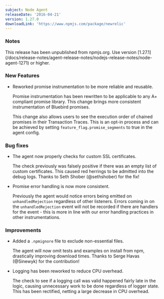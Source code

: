 ```yaml
---
subject: Node Agent
releaseDate: '2016-04-21'
version: 1.27.0
downloadLink: 'https://www.npmjs.com/package/newrelic'
---
```


### Notes

<Callout variant="important">
  This release has been unpublished from npmjs.org. Use version [1.27.1](/docs/release-notes/agent-release-notes/nodejs-release-notes/node-agent-1271) or higher.
</Callout>

### New Features

* Reworked promise instrumentation to be more reliable and reusable.

  Promise instrumentation has been rewritten to be applicable to any A+ compliant promise library. This change brings more consistent instrumentation of Bluebird promises.

  This change also allows users to see the execution order of chained promises in their Transaction Traces. This is an opt-in process and can be achieved by setting `feature_flag.promise_segments` to true in the agent config.

### Bug fixes

* The agent now properly checks for custom SSL certificates.

  The check previously was falsely positive if there was an empty list of custom certificates. This caused red herrings to be admitted into the debug logs. Thanks to Seth Shober (@sethshober) for the fix!
* Promise error handling is now more consistent.

  Previously the agent would notice errors being emitted on `unhandledRejection` regardless of other listeners. Errors coming in on the `unhandledRejection` event will not be recorded if there are handlers for the event - this is more in line with our error handling practices in other instrumentations.

### Improvements

* Added a `.npmignore` file to exclude non-essential files.

  The agent will now omit tests and examples on install from npm, drastically improving download times. Thanks to Serge Havas (@Sinewyk) for the contribution!
* Logging has been reworked to reduce CPU overhead.

  The check to see if a logging call was valid happened fairly late in the logic, causing unnecessary work to be done regardless of logger state. This has been rectified, netting a large decrease in CPU overhead.
